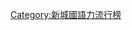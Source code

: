 {{NavboxV2
|name  = 新城國語力亞洲男歌手
|title = [[新城國語力頒獎禮]]亞洲男歌手
|titlestyle = background: #FFDBC1
|groupstyle = background: #FFDBC1
|group1=2000年代
|listclass= hlist 
|list1 = 
*2002 [[周杰倫]]
*2003 [[周杰倫]]
*2004 [[周杰倫]]
*2005 [[劉德華]]
*2006 [[光良]]、[[羅志祥]]
*2007 [[光良]]、[[劉德華]]、[[任賢齊]]
*2008 [[光良]]、[[羅志祥]]、[[潘瑋柏]]
*2009 [[任賢齊]]、[[許志安]]

|group2=2010年代
|list2 = 
*2010 [[任賢齊]]
*2011 [[許志安]]、[[孙楠|孫楠]]
*2012 [[李克勤]]、[[蘇永康]]
*2013 [[林峯]]
*2014 [[蘇永康]]、[[孫耀威]]、[[梁漢文]]
*2015 [[信 (歌手)|信]]、[[陳威全 (藝人)|陳威全]]

|below=註：新城國語力頒獎禮自2016年起結束，此獎項亦由此停止頒發。
}}<noinclude>
[[Category:新城國語力流行榜]]
</noinclude>